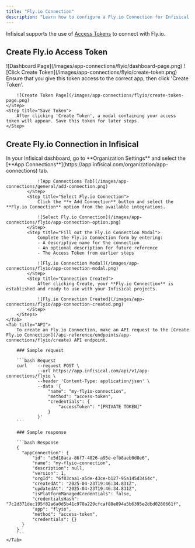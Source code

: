 ```yaml
---
title: "Fly.io Connection"
description: "Learn how to configure a Fly.io Connection for Infisical."
---
```


Infisical supports the use of [Access Tokens](https://fly.io/docs/security/tokens/) to connect with Fly.io.

## Create Fly.io Access Token

<Steps>
    <Step title="Navigate to 'Access Tokens'">
        ![Dashboard Page](/images/app-connections/flyio/dashboard-page.png)
    </Step>
    <Step title="Click 'Create Token'">
        ![Click Create Token](/images/app-connections/flyio/create-token.png)
    </Step>
    <Step title="Provide Token Information">
        Ensure that you give this token access to the correct app, then click 'Create Token'.

        ![Create Token Page](/images/app-connections/flyio/create-token-page.png)
    </Step>
    <Step title="Save Token">
        After clicking 'Create Token', a modal containing your access token will appear. Save this token for later steps.
    </Step>
</Steps>

## Create Fly.io Connection in Infisical

<Tabs>
    <Tab title="Infisical UI">
        <Steps>
            <Step title="Navigate to App Connections">
                In your Infisical dashboard, go to **Organization Settings** and select the [**App Connections**](https://app.infisical.com/organization/app-connections) tab.

                ![App Connections Tab](/images/app-connections/general/add-connection.png)
            </Step>
            <Step title="Select Fly.io Connection">
                Click the **+ Add Connection** button and select the **Fly.io Connection** option from the available integrations.

                ![Select Fly.io Connection](/images/app-connections/flyio/app-connection-option.png)
            </Step>
            <Step title="Fill out the Fly.io Connection Modal">
                Complete the Fly.io Connection form by entering:
                - A descriptive name for the connection
                - An optional description for future reference
                - The Access Token from earlier steps

                ![Fly.io Connection Modal](/images/app-connections/flyio/app-connection-modal.png)
            </Step>
            <Step title="Connection Created">
                After clicking Create, your **Fly.io Connection** is established and ready to use with your Infisical projects.

                ![Fly.io Connection Created](/images/app-connections/flyio/app-connection-created.png)
            </Step>
        </Steps>
    </Tab>
    <Tab title="API">
        To create an Fly.io Connection, make an API request to the [Create Fly.io Connection](/api-reference/endpoints/app-connections/flyio/create) API endpoint.

        ### Sample request

        ```bash Request
        curl    --request POST \
                --url https://app.infisical.com/api/v1/app-connections/flyio \
                --header 'Content-Type: application/json' \
                --data '{
                    "name": "my-flyio-connection",
                    "method": "access-token",
                    "credentials": {
                        "accessToken": "[PRIVATE TOKEN]"
                    }
                }'
        ```

        ### Sample response

        ```bash Response
        {
          "appConnection": {
              "id": "e5d18aca-86f7-4026-a95e-efb8aeb0d8e6",
              "name": "my-flyio-connection",
              "description": null,
              "version": 1,
              "orgId": "6f03caa1-a5de-43ce-b127-95a145d3464c",
              "createdAt": "2025-04-23T19:46:34.831Z",
              "updatedAt": "2025-04-23T19:46:34.831Z",
              "isPlatformManagedCredentials": false,
              "credentialsHash": "7c2d371dec195f82a6a0d5b41c970a229cfcaf88e894a5b6395e2dbd0280661f",
              "app": "flyio",
              "method": "access-token",
              "credentials": {}
          }
        }
        ```
    </Tab>
</Tabs>
